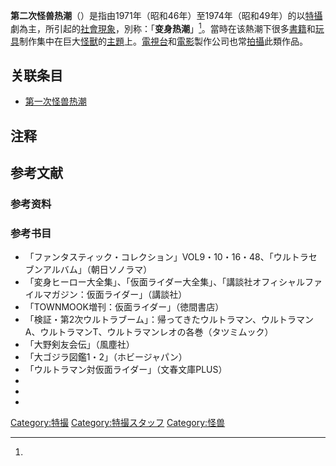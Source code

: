 {{noteTA|G1=Ultraman}}

'''第二次怪兽热潮'''（{{jp|j=第二次怪獣ブーム|hg=だいいちじかいじゅうブーム|lead=yes}}）是指由1971年（昭和46年）至1974年（昭和49年）{{refnest|group = "注"|『超人画報』では、1973年までとしている<ref name = "画報">{{Cite book |editor=竹書房/イオン編 |date=1995-11-30 |title=超人画報 国産架空ヒーロー40年の歩み |publisher=[[竹書房|竹書房]] |pages=85|chapter=BonusColumn「変身ブーム到来!!」|id=C0076 |isbn=4-88475-874-9}}</ref>。}}的以[[特攝|特攝]]劇為主，所引起的[[社會現象|社會現象]]，別称：「'''变身热潮'''」<ref name = "画報" />{{refnest|group = "注"|ただし『全怪獣怪人（上下巻）』のように「第二次怪獣ブーム」と「変身ブーム」を別個のものとして扱っているものもある<ref name = "全怪獣上">{{Harvnb|全怪獣怪人 上|1990|pp=144－147}}</ref>{{Sfn|全怪獣怪人 下|1990|pp=34、130－133}}。}}。當時在该熱潮下很多[[書籍|書籍]]和[[玩具|玩具]]制作集中在巨大[[怪獸|怪獸]]的[[主題|主題]]上。[[電視台|電視台]]和[[電影|電影]]製作公司也常[[拍攝|拍攝]]此類作品。

== 关联条目 ==
*[[第一次怪兽热潮|第一次怪兽热潮]]

== 注释 ==
{{Reflist|group="注"}}

== 参考文献 ==

=== 参考资料 ===
{{Reflist|2}}

=== 参考书目 ===
*「ファンタスティック・コレクション」VOL9・10・16・48、「ウルトラセブンアルバム」（朝日ソノラマ）
*「変身ヒーロー大全集」、「仮面ライダー大全集」、「講談社オフィシャルファイルマガジン：仮面ライダー」（講談社）
*「TOWNMOOK増刊：仮面ライダー」（徳間書店）
*「検証・第2次ウルトラブーム」：帰ってきたウルトラマン、ウルトラマンA、ウルトラマンT、ウルトラマンレオの各巻（タツミムック）
*「大野剣友会伝」（風塵社）
*「大ゴジラ図鑑1・2」（ホビージャパン）
*「ウルトラマン対仮面ライダー」（文春文庫PLUS）
* {{Cite book 
|date = 1990-03-24 
|title = 全怪獣怪人 
|publisher = 勁文社 
|volume = 上巻 
|id=C0676 
|isbn = 4-7669-0962-3 
|ref={{SfnRef|全怪獣怪人 上|1990}}
}}
* {{Cite book 
|date = 1990-11-30 
|title = 全怪獣怪人 
|publisher = 勁文社 
|volume = 下巻 
|id=C0676 
|isbn = 4-7669-1209-8 
|ref={{SfnRef|全怪獣怪人 下|1990}}
}}
* {{Cite book 
| title = 別冊映画秘宝 円谷プロSFドラマ大図鑑 
| publisher = 洋泉社 
| series = 洋泉社MOOK 
| date = 2013-10-02 
| isbn = 978-4-8003-0209-0 
| ref = {{SfnRef|SFドラマ大図鑑|2013}}
}}

{{DEFAULTSORT:たい2じかいじゅうぶーむ}}
[[Category:特撮|Category:特撮]]
[[Category:特撮スタッフ|Category:特撮スタッフ]]
[[Category:怪兽|Category:怪兽]]